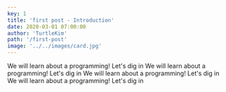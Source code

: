 ```yaml
---
key: 1
title: 'first post - Introduction'
date: 2020-03-01 07:00:00
author: 'TurtleKim'
path: '/first-post'
image: '../../images/card.jpg'
---
```

We will learn about a programming! Let's dig in
We will learn about a programming! Let's dig in
We will learn about a programming! Let's dig in
We will learn about a programming! Let's dig in